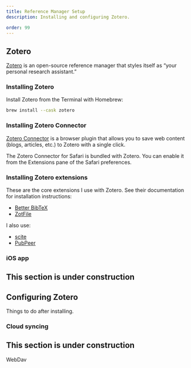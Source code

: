 ```yaml
---
title: Reference Manager Setup
description: Installing and configuring Zotero.

order: 99
---
```


## Zotero

[Zotero](https://www.zotero.org) is an open-source reference manager that styles itself as "your personal research assistant."

### Installing Zotero

Install Zotero from the Terminal with Homebrew:

```bash
brew install --cask zotero
```

### Installing Zotero Connector

[Zotero Connector](https://www.zotero.org/download/connectors) is a browser plugin that allows you to save web content (blogs, articles, etc.) to Zotero with a single click.

The Zotero Connector for Safari is bundled with Zotero. You can enable it from the Extensions pane of the Safari preferences.

### Installing Zotero extensions

These are the core extensions I use with Zotero. See their documentation for installation instructions:

- [Better BibTeX](https://retorque.re/zotero-better-bibtex/)
- [ZotFile](http://zotfile.com)

I also use:

- [scite](https://github.com/scitedotai/scite-zotero-plugin)
- [PubPeer](https://github.com/PubPeerFoundation/pubpeer_zotero_plugin)

### iOS app

::: {.callout-caution}
## This section is under construction
:::

## Configuring Zotero

Things to do after installing.

### Cloud syncing

::: {.callout-caution}
## This section is under construction
:::

WebDav
